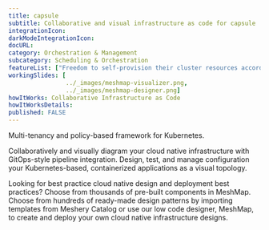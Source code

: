```yaml
---
title: capsule
subtitle: Collaborative and visual infrastructure as code for capsule
integrationIcon: 
darkModeIntegrationIcon: 
docURL: 
category: Orchestration & Management
subcategory: Scheduling & Orchestration
featureList: ["Freedom to self-provision their cluster resources according to the assigned boundaries.","Share a single cluster with multiple teams, groups of users, or departments by saving operational and management efforts.","Leverage Kubernetes Admission Controllers to enforce the industry security best practices and meet policy requirements."]
workingSlides: [
				../_images/meshmap-visualizer.png,
				../_images/meshmap-designer.png]
howItWorks: Collaborative Infrastructure as Code
howItWorksDetails: 
published: FALSE
---
```

Multi-tenancy and policy-based framework for Kubernetes.
<p>
    Collaboratively and visually diagram your cloud native infrastructure with GitOps-style pipeline integration. Design, test, and manage configuration your Kubernetes-based, containerized applications as a visual topology.
</p>
<p>
    Looking for best practice cloud native design and deployment best practices? Choose from thousands of pre-built components in MeshMap. Choose from hundreds of ready-made design patterns by importing templates from Meshery Catalog or use our low code designer, MeshMap, to create and deploy your own cloud native infrastructure designs.
</p>